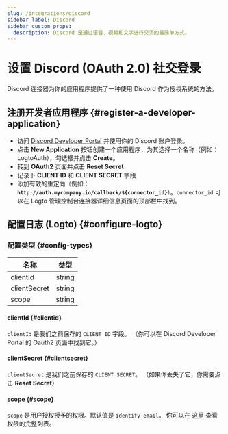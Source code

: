 ```yaml
---
slug: /integrations/discord
sidebar_label: Discord
sidebar_custom_props:
  description: Discord 是通过语音、视频和文字进行交流的最简单方式。
---
```



# 设置 Discord (OAuth 2.0) 社交登录

Discord 连接器为你的应用程序提供了一种使用 Discord 作为授权系统的方法。

<GuideTip />

## 注册开发者应用程序 \{#register-a-developer-application}

- 访问 [Discord Developer Portal](https://discord.com/developers/applications) 并使用你的 Discord 账户登录。
- 点击 **New Application** 按钮创建一个应用程序，为其选择一个名称（例如：LogtoAuth），勾选框并点击 **Create**。
- 转到 **OAuth2** 页面并点击 **Reset Secret**
- 记录下 **CLIENT ID** 和 **CLIENT SECRET** 字段
- 添加有效的重定向（例如：**`http://auth.mycompany.io/callback/${connector_id}`**）。`connector_id` 可以在 Logto 管理控制台连接器详细信息页面的顶部栏中找到。

## 配置日志 (Logto) \{#configure-logto}

### 配置类型 \{#config-types}

| 名称         | 类型   |
| ------------ | ------ |
| clientId     | string |
| clientSecret | string |
| scope        | string |

#### clientId \{#clientid}

`clientId` 是我们之前保存的 `CLIENT ID` 字段。
（你可以在 Discord Developer Portal 的 Oauth2 页面中找到它。）

#### clientSecret \{#clientsecret}

`clientSecret` 是我们之前保存的 `CLIENT SECRET`。
（如果你丢失了它，你需要点击 **Reset Secret**）

#### scope \{#scope}

`scope` 是用户授权授予的权限。默认值是 `identify email`。
你可以在 [这里](https://discord.com/developers/docs/topics/oauth2#shared-resources-oauth2-scopes) 查看权限的完整列表。
